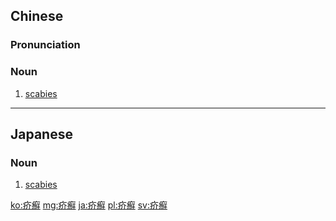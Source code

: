 {{also|疥癣}}
==Chinese==
{{zh-forms|s=疥癣}}

===Pronunciation===
{{zh-pron
|m=jiè癣
|c=gaai3 sin2
|mn=kè-sián/kòe-sián
|cat=n
}}

===Noun===
{{zh-noun}}

# {{lb|zh|pathology}} [[scabies]]

----

==Japanese==
{{ja-kanjitab|かい|せん|yomi=o}}

===Noun===
{{ja-noun|かいせん}}

# {{lb|ja|pathology|sort=かいせん}} [[scabies]]

[[ko:疥癬]]
[[mg:疥癬]]
[[ja:疥癬]]
[[pl:疥癬]]
[[sv:疥癬]]